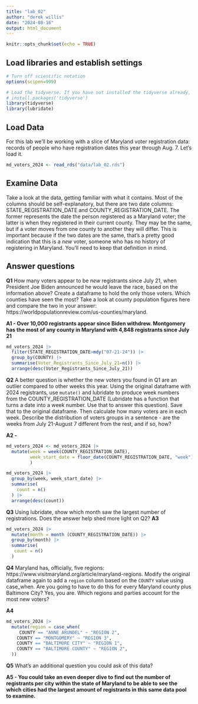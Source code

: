 ```yaml
---
title: "lab_02"
author: "derek willis"
date: "2024-08-16"
output: html_document
---
```


```r
knitr::opts_chunk$set(echo = TRUE)
```

## Load libraries and establish settings

```r
# Turn off scientific notation
options(scipen=999)

# Load the tidyverse. If you have not installed the tidyverse already, remove the # from the next line and run it first.  
# install.packages('tidyverse')
library(tidyverse)
library(lubridate)
```

## Load Data

For this lab we'll be working with a slice of Maryland voter registration data: records of people who have registration dates this year through Aug. 7. Let's load it.

```r
md_voters_2024 <- read_rds("data/lab_02.rds")
```

## Examine Data

Take a look at the data, getting familiar with what it contains. Most of the columns should be self-explanatory, but there are two date columns: STATE_REGISTRATION_DATE and COUNTY_REGISTRATION_DATE. The former represents the date the person registered as a Maryland voter; the latter is when they registered in their current county. They may be the same, but if a voter moves from one county to another they will differ. This is important because if the two dates are the same, that's a pretty good indication that this is a *new* voter, someone who has no history of registering in Maryland. You'll need to keep that definition in mind.

## Answer questions

**Q1** How many voters appear to be *new* registrants since July 21, when President Joe Biden announced he would leave the race, based on the information above? Create a dataframe to hold the only those voters. Which counties have seen the most? Take a look at county population figures here and compare the two in your answer: https://worldpopulationreview.com/us-counties/maryland.

**A1 - Over 10,000 registrants appear since Biden withdrew. Montgomery has the most of any county in Maryland with 4,848 registrants since July 21**

```r
md_voters_2024 |>
  filter(STATE_REGISTRATION_DATE>mdy("07-21-24")) |>
  group_by(COUNTY) |>
  summarise(Voter_Registrants_Since_July_21=n()) |>
  arrange(desc(Voter_Registrants_Since_July_21))
```

**Q2** A better question is whether the new voters you found in Q1 are an outlier compared to other weeks this year. Using the original dataframe with 2024 registrants, use `mutate()` and lubridate to produce week numbers from the COUNTY_REGISTRATION_DATE (Lubridate has a function that turns a date into a week number. Use that to answer this question). Save that to the original dataframe. Then calculate how many voters are in each week. Describe the distribution of voters groups in a sentence - are the weeks from July 21-August 7 different from the rest, and if so, how?

**A2 - **

```r
md_voters_2024 <- md_voters_2024 |>
  mutate(week = week(COUNTY_REGISTRATION_DATE),
         week_start_date = floor_date(COUNTY_REGISTRATION_DATE, "week")
         )

md_voters_2024 |>
  group_by(week, week_start_date) |>
  summarise(
    count = n()
  ) |>
  arrange(desc(count))
```

**Q3** Using lubridate, show which month saw the largest number of registrations. Does the answer help shed more light on Q2?
**A3** 

```r
md_voters_2024 |>
  mutate(month = month (COUNTY_REGISTRATION_DATE)) |>
  group_by(month) |>
  summarise(
   count = n()
  ) 
```

**Q4** Maryland has, officially, five regions: https://www.visitmaryland.org/article/maryland-regions. Modify the original dataframe again to add a `region` column based on the `COUNTY` value using case_when. Are you going to have to do this for every Maryland county plus Baltimore City? Yes, you are. Which regions and parties account for the most new voters?

**A4** 

```r
md_voters_2024 |>
  mutate(region = case_when(
     COUNTY == "ANNE ARUNDEL" ~ "REGION 2",
    COUNTY == "MONTGOMERY" ~ "REGION 3",
    COUNTY == "BALTIMORE CITY" ~ "REGION 1",
    COUNTY == "BALTIMORE COUNTY" ~ "REGION 2",
  ))
```

**Q5** What's an additional question you could ask of this data?

**A5 - You could take an even deeper dive to find out the number of registrants per city within the state of Maryland to be able to see the which cities had the largest amount of registrants in this same data pool to examine.** 
